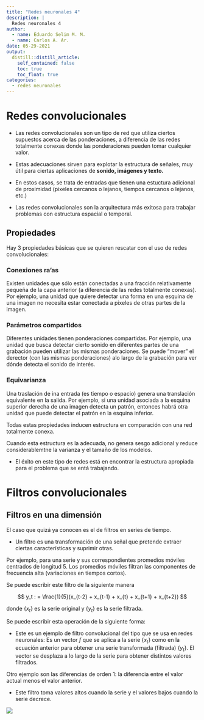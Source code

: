 ```yaml
---
title: "Redes neuronales 4"
description: |
  Redes neuronales 4
author:
  - name: Eduardo Selim M. M.
  - name: Carlos A. Ar.
date: 05-29-2021
output:
  distill::distill_article:
    self_contained: false
    toc: true
    toc_float: true
categories:
  - redes neuronales 
---
```


# Redes convolucionales

-   Las redes convolucionales son un tipo de red que utiliza ciertos supuestos acerca de las ponderaciones, a diferencia de las redes totalmente conexas donde las ponderaciones pueden tomar cualquier valor.

-   Estas adecuaciones sirven para explotar la estructura de señales, muy útil para ciertas aplicaciones de **sonido, imágenes y texto.**

-   En estos casos, se trata de entradas que tienen una estuctura adicional de proximidad (pixeles cercanos o lejanos, tiempos cercanos o lejanos, etc.)

-   Las redes convolucionales son la arquitectura más exitosa para trabajar problemas con estructura espacial o temporal.

## Propiedades

Hay 3 propiedades básicas que se quieren rescatar con el uso de redes convolucionales:

### Conexiones ra'as

Existen unidades que sólo están conectadas a una fracción relativamente pequeña de la capa anterior (a diferencia de las redes totalmente conexas). Por ejemplo, una unidad que quiere detectar una forma en una esquina de una imagen no necesita estar conectada a pixeles de otras partes de la imagen.

### Parámetros compartidos

Diferentes unidades tienen ponderaciones compartidas. Por ejemplo, una unidad que busca detectar cierto sonido en diferentes partes de una grabación pueden utilizar las mismas ponderaciones. Se puede "mover" el derector (con las mismas ponderaciones) alo largo de la grabación para ver dónde detecta el sonido de interés.

### Equivarianza

Una traslación de ina entrada (es tiempo o espacio) genera una translación equivalente en la salida. Por ejemplo, si una unidad asociada a la esquina superior derecha de una imagen detecta un patrón, entonces habrá otra unidad que puede detectar el patrón en la esquina inferior.

Todas estas propiedades inducen estructura en comparación con una red totalmente conexa.

Cuando esta estructura es la adecuada, no genera sesgo adicional y reduce considerablemtne la varianza y el tamaño de los modelos.

-   El éxito en este tipo de redes está en encontrar la estructura apropiada para el problema que se entá trabajando.

# Filtros convolucionales

## Filtros en una dimensión

El caso que quizá ya conocen es el de filtros en series de tiempo.

-   Un filtro es una transformación de una señal que pretende extraer ciertas características y suprimir otras.

Por ejemplo, para una serie y sus correspondientes promedios móviles centrados de longitud $5$. Los promedios móviles filtran las componentes de frecuencia alta (variaciones en tiempos cortos).

Se puede escribir este filtro de la siguiente manera

$$
y_t : = \frac{1}{5}(x_{t-2} + x_{t-1} + x_{t} + x_{t+1} + x_{t+2})
$$

donde $\{x_t\}$ es la serie original y $\{y_t\}$ es la serie filtrada.

Se puede escribir esta operación de la siguiente forma:
\begin{align*}
f &= \frac{1}{5} (..., 0,0,1,1,1,1,1,0,0,...)\\
\text{donde } f_s &= 
\begin{cases}
\frac{1}{5}, \text{ si } s = -2, -1, 0, 1, 2 \\
0, \text{ c.o.c.}
\end{cases} \\
\text{Entonces}\\
y_t &= x_{t-2}f_2 + x_{t-1}f_1 + x_{t}f_0+ x_{t+1}f_1 + x_{t}f_2 \\
&=\sum_{s = -\infty}^{\infty} x_sf_{s-t}
 
\end{align*}

-   Este es un ejemplo de filtro convolucional del tipo que se usa en redes neuronales: Es un vector $f$ que se aplica a la serie $\{x_t\}$ como en la ecuación anterior para obtener una serie transformada (filtrada) $\{y_t\}$. El vector se desplaza a lo largo de la serie para obtener distintos valores filtrados.

Otro ejemplo son las diferencias de orden 1: la diferencia entre el valor actual menos el valor anterior.

-   Este filtro toma valores altos cuando la serie y el valores bajos cuando la serie decrece.

![](images/rn4_1.png)
